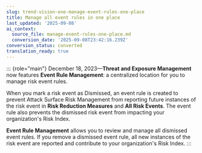 ```yaml
---
slug: trend-vision-one-manage-event-rules-one-place
title: Manage all event rules in one place
last_updated: '2025-09-08'
ai_context:
  source_file: manage-event-rules-one-place.md
  conversion_date: '2025-09-08T23:42:16.239Z'
conversion_status: converted
translation_ready: true
---
```


::: {role="main"}
December 18, 2023—**Threat and Exposure Management** now features **Event Rule Management**: a centralized location for you to manage risk event rules.

When you mark a risk event as Dismissed, an event rule is created to prevent Attack Surface Risk Management from reporting future instances of the risk event in **Risk Reduction Measures** and **All Risk Events**. The event rule also prevents the dismissed risk event from impacting your organization's Risk Index.

**Event Rule Management** allows you to review and manage all dismissed event rules. If you remove a dismissed event rule, all new instances of the risk event are reported and contribute to your organization's Risk Index.
:::
